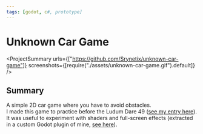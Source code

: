 ```yaml
---
tags: [godot, c#, prototype]
---
```

<Back name="Projects" link="../../" />

# Unknown Car Game

<ProjectSummary
    urls={["https://github.com/Srynetix/unknown-car-game"]}
    screenshots={[require("./assets/unknown-car-game.gif").default]}
/>

## Summary

A simple 2D car game where you have to avoid obstacles.  
I made this game to practice before the Ludum Dare 49 ([see my entry here](../dont-drop-it)).  
It was useful to experiment with shaders and full-screen effects (extracted in a custom Godot plugin of mine, [see here](../../game-related/my-godot-plugins)).
